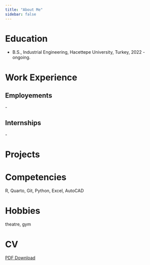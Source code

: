 ```yaml
---
title: "About Me"
sidebar: false 
---
```


# Education

-   B.S., Industrial Engineering, Hacettepe University, Turkey, 2022 - ongoing.

# Work Experience

## Employements

\-

## Internships

\-

# Projects

# Competencies

R, Quarto, Git, Python, Excel, AutoCAD

# Hobbies

theatre, gym

# CV

[PDF Download](docs/Cerem_Ustun_CV.pdf)

